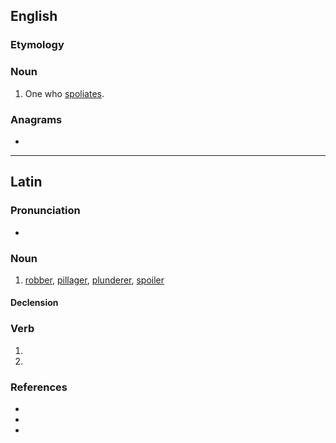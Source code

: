 ==English==

===Etymology===
{{suffix|en|spoliate|or}}

===Noun===
{{en-noun}}

# {{lb|en|obsolete}} One who [[spoliate]]s.

===Anagrams===
* {{anagrams|en|a=ailooprst|troopials}}

----

==Latin==

===Pronunciation===
* {{la-IPA|spoliātor}}

===Noun===
{{la-noun|spoliātor|spoliātōris|m|third}}

# [[robber]], [[pillager]], [[plunderer]], [[spoiler]]

====Declension====
{{la-decl-3rd|spoliātor}}

===Verb===
{{la-verb-form|spoliātor}}

# {{inflection of|spoliō||2|s|futr|pasv|impr|lang=la}}
# {{inflection of|spoliō||3|s|futr|pasv|impr|lang=la}}

===References===
* {{R:L&S}}
* {{R:Elementary Lewis}}
* {{R:Gaffiot}}